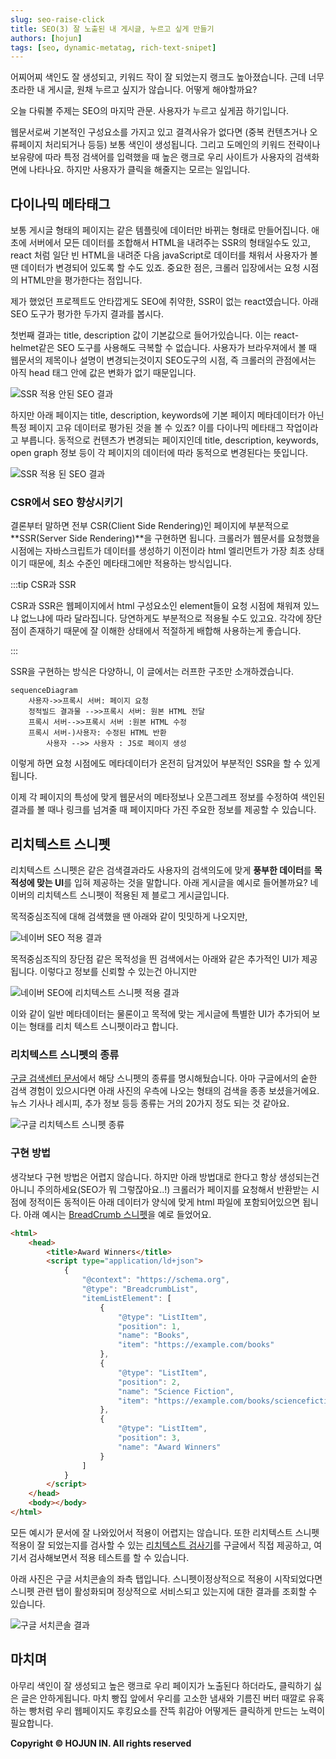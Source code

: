 ```yaml
---
slug: seo-raise-click
title: SEO(3) 잘 노출된 내 게시글, 누르고 싶게 만들기
authors: [hojun]
tags: [seo, dynamic-metatag, rich-text-snipet]
---
```


어찌어찌 색인도 잘 생성되고, 키워드 작이 잘 되었는지 랭크도 높아졌습니다. 근데 너무 초라한 내 게시글, 원채 누르고 싶지가 않습니다. 어떻게 해야할까요?

오늘 다뤄볼 주제는 SEO의 마지막 관문. 사용자가 누르고 싶게끔 하기입니다.

웹문서로써 기본적인 구성요소를 가지고 있고 결격사유가 없다면 (중복 컨텐츠거나 오류페이지 처리되거나 등등) 보통 색인이 생성됩니다. 그리고 도메인의 키워드 전략이나 보유량에 따라 특정 검색어를 입력했을 때 높은 랭크로 우리 사이트가 사용자의 검색화면에 나타나요. 하지만 사용자가 클릭을 해줄지는 모르는 일입니다.

## 다이나믹 메타태그

보통 게시글 형태의 페이지는 같은 템플릿에 데이터만 바뀌는 형태로 만들어집니다. 애초에 서버에서 모든 데이터를 조합해서 HTML을 내려주는 SSR의 형태일수도 있고, react 처럼 일단 빈 HTML을 내려준 다음 javaScript로 데이터를 채워서 사용자가 볼 땐 데이터가 변경되어 있도록 할 수도 있죠. 중요한 점은, 크롤러 입장에서는 요청 시점의 HTML만을 평가한다는 점입니다.

제가 했었던 프로젝트도 안타깝게도 SEO에 취약한, SSR이 없는 react였습니다. 아래 SEO 도구가 평가한 두가지 결과를 봅시다.

첫번째 결과는 title, description 값이 기본값으로 들어가있습니다. 이는 react-helmet같은 SEO 도구를 사용해도 극복할 수 없습니다. 사용자가 브라우져에서 볼 때 웹문서의 제목이나 설명이 변경되는것이지 SEO도구의 시점, 즉 크롤러의 관점에서는 아직 head 태그 안에 값은 변화가 없기 때문입니다.

![SSR 적용 안된 SEO 결과](https://lnwblzacktgzeiihvxtu.supabase.co/storage/v1/object/public/contents/prod/10.png-986081)

하지만 아래 페이지는 title, description, keywords에 기본 페이지 메타데이터가 아닌 특정 페이지 고유 데이터로 평가된 것을 볼 수 있죠? 이를 다이나믹 메타태그 작업이라고 부릅니다. 동적으로 컨텐츠가 변경되는 페이지인데 title, description, keywords, open graph 정보 등이 각 페이지의 데이터에 따라 동적으로 변경된다는 뜻입니다.

![SSR 적용 된 SEO 결과](https://lnwblzacktgzeiihvxtu.supabase.co/storage/v1/object/public/contents/prod/11.png-974992)

### CSR에서 SEO 향상시키기

결론부터 말하면 전부 CSR(Client Side Rendering)인 페이지에 부분적으로 **SSR(Server Side Rendering)**을 구현하면 됩니다. 크롤러가 웹문서를 요청했을 시점에는 자바스크립트가 데이터를 생성하기 이전이라 html 엘리먼트가 가장 최초 상태이기 때문에, 최소 수준인 메타태그에만 적용하는 방식입니다.

:::tip CSR과 SSR

CSR과 SSR은 웹페이지에서 html 구성요소인 element들이 요청 시점에 채워져 있느냐 없느냐에 따라 달라집니다. 당연하게도 부분적으로 적용될 수도 있고요. 각각에 장단점이 존재하기 때문에 잘 이해한 상태에서 적절하게 배합해 사용하는게 좋습니다.

:::

SSR을 구현하는 방식은 다양하니, 이 글에서는 러프한 구조만 소개하겠습니다.

```mermaid
sequenceDiagram
    사용자->>프록시 서버: 페이지 요청
    정적빌드 결과물 -->>프록시 서버: 원본 HTML 전달
    프록시 서버-->>프록시 서버 :원본 HTML 수정
    프록시 서버-)사용자: 수정된 HTML 반환
		사용자 -->> 사용자 : JS로 페이지 생성
```

이렇게 하면 요청 시점에도 메타데이터가 온전히 담겨있어 부분적인 SSR을 할 수 있게됩니다.

이제 각 페이지의 특성에 맞게 웹문서의 메타정보나 오픈그레프 정보를 수정하여 색인된 결과를 볼 때나 링크를 넘겨줄 때 페이지마다 가진 주요한 정보를 제공할 수 있습니다.

## 리치텍스트 스니펫

리치텍스트 스니펫은 같은 검색결과라도 사용자의 검색의도에 맞게 **풍부한 데이터**를 **목적성에 맞는 UI**를 입혀 제공하는 것을 말합니다. 아래 게시글을 예시로 들어볼까요? 네이버의 리치텍스트 스니펫이 적용된 제 블로그 게시글입니다.

목적중심조직에 대해 검색했을 땐 아래와 같이 밋밋하게 나오지만,

![네이버 SEO 적용 결과](https://lnwblzacktgzeiihvxtu.supabase.co/storage/v1/object/public/contents/prod/4.png-140687)

목적중심조직의 장단점 같은 목적성을 띈 검색에서는 아래와 같은 추가적인 UI가 제공됩니다. 이렇다고 정보를 신뢰할 수 있는건 아니지만

![네이버 SEO에 리치텍스트 스니펫 적용 결과](https://lnwblzacktgzeiihvxtu.supabase.co/storage/v1/object/public/contents/prod/5.png-169904)

이와 같이 일반 메타데이터는 물론이고 목적에 맞는 게시글에 특별한 UI가 추가되어 보이는 형태를 리치 텍스트 스니펫이라고 합니다.

### 리치텍스트 스니펫의 종류

[구글 검색센터 문서](https://developers.google.com/search/docs/appearance/structured-data/search-gallery?hl=ko)에서 해당 스니펫의 종류를 명시해뒀습니다. 아마 구글에서의 숱한 검색 경험이 있으시다면 아래 사진의 우측에 나오는 형태의 검색을 종종 보셨을거에요. 뉴스 기사나 레시피, 추가 정보 등등 종류는 거의 20가지 정도 되는 것 같아요.

![구글 리치텍스트 스니펫 종류](https://lnwblzacktgzeiihvxtu.supabase.co/storage/v1/object/public/contents/prod/6.png-176581)

### 구현 방법

생각보다 구현 방법은 어렵지 않습니다. 하지만 아래 방법대로 한다고 항상 생성되는건 아니니 주의하세요(SEO가 뭐 그렇잖아요..!) 크롤러가 페이지를 요청해서 반환받는 시점에 정적이든 동적이든 아래 데이터가 양식에 맞게 html 파일에 포함되어있으면 됩니다. 아래 예시는 [BreadCrumb 스니펫](https://developers.google.com/search/docs/appearance/structured-data/breadcrumb?hl=ko)을 예로 들었어요.

```html
<html>
	<head>
		<title>Award Winners</title>
		<script type="application/ld+json">
			{
				"@context": "https://schema.org",
				"@type": "BreadcrumbList",
				"itemListElement": [
					{
						"@type": "ListItem",
						"position": 1,
						"name": "Books",
						"item": "https://example.com/books"
					},
					{
						"@type": "ListItem",
						"position": 2,
						"name": "Science Fiction",
						"item": "https://example.com/books/sciencefiction"
					},
					{
						"@type": "ListItem",
						"position": 3,
						"name": "Award Winners"
					}
				]
			}
		</script>
	</head>
	<body></body>
</html>
```

모든 예시가 문서에 잘 나와있어서 적용이 어렵지는 않습니다. 또한 리치텍스트 스니펫 적용이 잘 되었는지를 검사할 수 있는 [리치텍스트 검사기](https://search.google.com/test/rich-results?utm_source=support.google.com/webmasters/&utm_medium=referral&utm_campaign=7445569)를 구글에서 직접 제공하고, 여기서 검사해보면서 적용 테스트를 할 수 있습니다.

아래 사진은 구글 서치콘솔의 좌측 탭입니다. 스니펫이정상적으로 적용이 시작되었다면 스니펫 관련 탭이 활성화되며 정상적으로 서비스되고 있는지에 대한 결과를 조회할 수 있습니다.

![구글 서치콘솔 결과](https://lnwblzacktgzeiihvxtu.supabase.co/storage/v1/object/public/contents/prod/12.png-29781)

## 마치며

아무리 색인이 잘 생성되고 높은 랭크로 우리 페이지가 노출된다 하더라도, 클릭하기 싫은 글은 안하게됩니다. 마치 빵집 앞에서 우리를 고소한 냄새와 기름진 버터 때깔로 유혹하는 빵처럼 우리 웹페이지도 후킹요소를 잔뜩 휘감아 어떻게든 클릭하게 만드는 노력이 필요합니다.


**Copyright © HOJUN IN. All rights reserved**